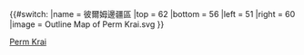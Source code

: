{{#switch:{{{1}}}
|name   = 彼爾姆邊疆區
|top    = 62
|bottom = 56
|left   = 51
|right  = 60
|image  = Outline Map of Perm Krai.svg
}}<noinclude>{{Location map/Info}}
[[Category:俄羅斯聯邦主體地理位置圖模板|Perm Krai]]</noinclude>